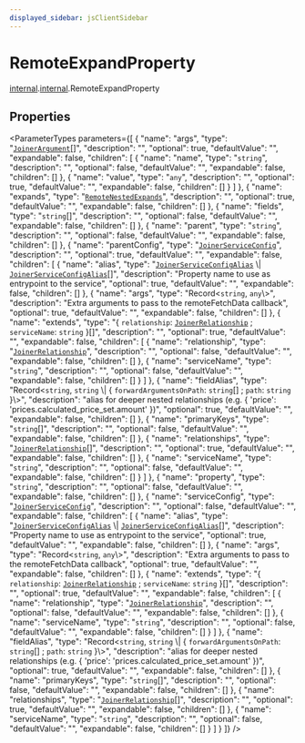 ```yaml
---
displayed_sidebar: jsClientSidebar
---
```



# RemoteExpandProperty

[internal](../../modules/internal.mdx).[internal](../../internal/modules/internal.internal-1.mdx).RemoteExpandProperty

## Properties

<ParameterTypes parameters={[
  {
    "name": "args",
    "type": "[`JoinerArgument`](internal.internal-1.JoinerArgument.mdx)[]",
    "description": "",
    "optional": true,
    "defaultValue": "",
    "expandable": false,
    "children": [
      {
        "name": "name",
        "type": "`string`",
        "description": "",
        "optional": false,
        "defaultValue": "",
        "expandable": false,
        "children": []
      },
      {
        "name": "value",
        "type": "`any`",
        "description": "",
        "optional": true,
        "defaultValue": "",
        "expandable": false,
        "children": []
      }
    ]
  },
  {
    "name": "expands",
    "type": "[`RemoteNestedExpands`](internal.internal-1.RemoteNestedExpands.mdx)",
    "description": "",
    "optional": true,
    "defaultValue": "",
    "expandable": false,
    "children": []
  },
  {
    "name": "fields",
    "type": "`string`[]",
    "description": "",
    "optional": false,
    "defaultValue": "",
    "expandable": false,
    "children": []
  },
  {
    "name": "parent",
    "type": "`string`",
    "description": "",
    "optional": false,
    "defaultValue": "",
    "expandable": false,
    "children": []
  },
  {
    "name": "parentConfig",
    "type": "[`JoinerServiceConfig`](internal.internal-1.JoinerServiceConfig.mdx)",
    "description": "",
    "optional": true,
    "defaultValue": "",
    "expandable": false,
    "children": [
      {
        "name": "alias",
        "type": "[`JoinerServiceConfigAlias`](internal.internal-1.JoinerServiceConfigAlias.mdx) \\| [`JoinerServiceConfigAlias`](internal.internal-1.JoinerServiceConfigAlias.mdx)[]",
        "description": "Property name to use as entrypoint to the service",
        "optional": true,
        "defaultValue": "",
        "expandable": false,
        "children": []
      },
      {
        "name": "args",
        "type": "Record<`string`, `any`\\>",
        "description": "Extra arguments to pass to the remoteFetchData callback",
        "optional": true,
        "defaultValue": "",
        "expandable": false,
        "children": []
      },
      {
        "name": "extends",
        "type": "{ `relationship`: [`JoinerRelationship`](../../internal/modules/internal.internal-1.mdx#joinerrelationship) ; `serviceName`: `string`  }[]",
        "description": "",
        "optional": true,
        "defaultValue": "",
        "expandable": false,
        "children": [
          {
            "name": "relationship",
            "type": "[`JoinerRelationship`](../../internal/modules/internal.internal-1.mdx#joinerrelationship)",
            "description": "",
            "optional": false,
            "defaultValue": "",
            "expandable": false,
            "children": []
          },
          {
            "name": "serviceName",
            "type": "`string`",
            "description": "",
            "optional": false,
            "defaultValue": "",
            "expandable": false,
            "children": []
          }
        ]
      },
      {
        "name": "fieldAlias",
        "type": "Record<`string`, `string` \\| { `forwardArgumentsOnPath`: `string`[] ; `path`: `string`  }\\>",
        "description": "alias for deeper nested relationships (e.g. { 'price': 'prices.calculated_price_set.amount' })",
        "optional": true,
        "defaultValue": "",
        "expandable": false,
        "children": []
      },
      {
        "name": "primaryKeys",
        "type": "`string`[]",
        "description": "",
        "optional": false,
        "defaultValue": "",
        "expandable": false,
        "children": []
      },
      {
        "name": "relationships",
        "type": "[`JoinerRelationship`](../../internal/modules/internal.internal-1.mdx#joinerrelationship)[]",
        "description": "",
        "optional": true,
        "defaultValue": "",
        "expandable": false,
        "children": []
      },
      {
        "name": "serviceName",
        "type": "`string`",
        "description": "",
        "optional": false,
        "defaultValue": "",
        "expandable": false,
        "children": []
      }
    ]
  },
  {
    "name": "property",
    "type": "`string`",
    "description": "",
    "optional": false,
    "defaultValue": "",
    "expandable": false,
    "children": []
  },
  {
    "name": "serviceConfig",
    "type": "[`JoinerServiceConfig`](internal.internal-1.JoinerServiceConfig.mdx)",
    "description": "",
    "optional": false,
    "defaultValue": "",
    "expandable": false,
    "children": [
      {
        "name": "alias",
        "type": "[`JoinerServiceConfigAlias`](internal.internal-1.JoinerServiceConfigAlias.mdx) \\| [`JoinerServiceConfigAlias`](internal.internal-1.JoinerServiceConfigAlias.mdx)[]",
        "description": "Property name to use as entrypoint to the service",
        "optional": true,
        "defaultValue": "",
        "expandable": false,
        "children": []
      },
      {
        "name": "args",
        "type": "Record<`string`, `any`\\>",
        "description": "Extra arguments to pass to the remoteFetchData callback",
        "optional": true,
        "defaultValue": "",
        "expandable": false,
        "children": []
      },
      {
        "name": "extends",
        "type": "{ `relationship`: [`JoinerRelationship`](../../internal/modules/internal.internal-1.mdx#joinerrelationship) ; `serviceName`: `string`  }[]",
        "description": "",
        "optional": true,
        "defaultValue": "",
        "expandable": false,
        "children": [
          {
            "name": "relationship",
            "type": "[`JoinerRelationship`](../../internal/modules/internal.internal-1.mdx#joinerrelationship)",
            "description": "",
            "optional": false,
            "defaultValue": "",
            "expandable": false,
            "children": []
          },
          {
            "name": "serviceName",
            "type": "`string`",
            "description": "",
            "optional": false,
            "defaultValue": "",
            "expandable": false,
            "children": []
          }
        ]
      },
      {
        "name": "fieldAlias",
        "type": "Record<`string`, `string` \\| { `forwardArgumentsOnPath`: `string`[] ; `path`: `string`  }\\>",
        "description": "alias for deeper nested relationships (e.g. { 'price': 'prices.calculated_price_set.amount' })",
        "optional": true,
        "defaultValue": "",
        "expandable": false,
        "children": []
      },
      {
        "name": "primaryKeys",
        "type": "`string`[]",
        "description": "",
        "optional": false,
        "defaultValue": "",
        "expandable": false,
        "children": []
      },
      {
        "name": "relationships",
        "type": "[`JoinerRelationship`](../../internal/modules/internal.internal-1.mdx#joinerrelationship)[]",
        "description": "",
        "optional": true,
        "defaultValue": "",
        "expandable": false,
        "children": []
      },
      {
        "name": "serviceName",
        "type": "`string`",
        "description": "",
        "optional": false,
        "defaultValue": "",
        "expandable": false,
        "children": []
      }
    ]
  }
]} />
